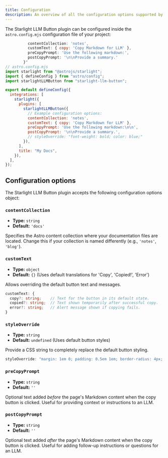 ```yaml
---
title: Configuration
description: An overview of all the configuration options supported by the Starlight LLM Button plugin.
---
```


The Starlight LLM Button plugin can be configured inside the `astro.config.mjs` configuration file of your project:

```js {11-16} ins="{
          contentCollection: 'notes',
          customText: { copy: 'Copy Markdown for LLM' },
          preCopyPrompt: 'Use the following markdown:',
          postCopyPrompt: '\n\nProvide a summary.'
        }"
// astro.config.mjs
import starlight from "@astrojs/starlight";
import { defineConfig } from "astro/config";
import starlightLLMButton from "starlight-llm-button";

export default defineConfig({
  integrations: [
    starlight({
      plugins: [
        starlightLLMButton({
          // Example configuration options:
          contentCollection: 'notes',
          customText: { copy: 'Copy Markdown for LLM' },
          preCopyPrompt: 'Use the following markdown:\n\n',
          postCopyPrompt: '\n\nProvide a summary.',
          // styleOverride: "font-weight: bold; color: blue;"
        }),
      ],
      title: "My Docs",
    }),
  ],
});
```

## Configuration options

The Starlight LLM Button plugin accepts the following configuration options object:

### `contentCollection`

-   **Type:** `string`
-   **Default:** `'docs'`

Specifies the Astro content collection where your documentation files are located. Change this if your collection is named differently (e.g., `'notes'`, `'blog'`).

### `customText`

-   **Type:** `object`
-   **Default:** `{}` (Uses default translations for 'Copy', 'Copied!', 'Error')

Allows overriding the default button text and messages.

```ts
customText: {
  copy?: string;    // Text for the button in its default state.
  copied?: string;  // Text shown temporarily after successful copy.
  error?: string;   // Alert message shown if copying fails.
}
```

### `styleOverride`

-   **Type:** `string`
-   **Default:** `undefined` (Uses default button styles)

Provide a CSS string to completely replace the default button styling.

```js
styleOverride: "margin: 1em 0; padding: 0.5em 1em; border-radius: 4px; background-color: rebeccapurple; color: white; border: none; cursor: pointer;"
```

### `preCopyPrompt`

-   **Type:** `string`
-   **Default:** `''`

Optional text added *before* the page's Markdown content when the copy button is clicked. Useful for providing context or instructions to an LLM.

### `postCopyPrompt`

-   **Type:** `string`
-   **Default:** `''`

Optional text added *after* the page's Markdown content when the copy button is clicked. Useful for adding follow-up instructions or questions for an LLM.
